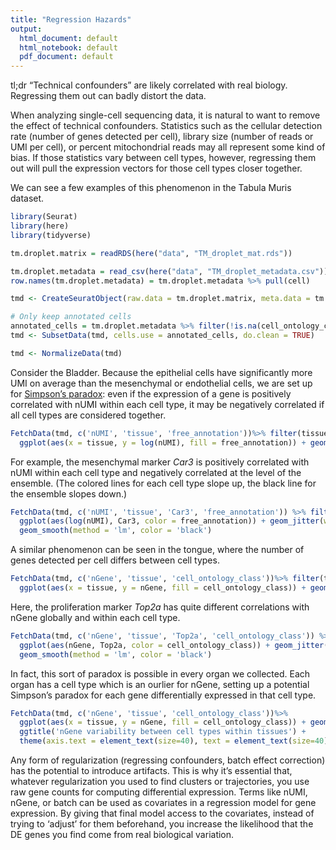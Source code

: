 ```yaml
---
title: "Regression Hazards"
output:
  html_document: default
  html_notebook: default
  pdf_document: default
---
```


tl;dr "Technical confounders" are likely correlated with real biology. Regressing them out can badly distort the data.

When analyzing single-cell sequencing data, it is natural to want to remove the effect of technical confounders. Statistics such as the cellular detection rate (number of genes detected per cell), library size (number of reads or UMI per cell), or percent mitochondrial reads may all represent some kind of bias. If those statistics vary between cell types, however, regressing them out will pull the expression vectors for those cell types closer together.

We can see a few examples of this phenomenon in the Tabula Muris dataset.

```r
library(Seurat)
library(here)
library(tidyverse)
```

```r
tm.droplet.matrix = readRDS(here("data", "TM_droplet_mat.rds"))

tm.droplet.metadata = read_csv(here("data", "TM_droplet_metadata.csv"))
row.names(tm.droplet.metadata) = tm.droplet.metadata %>% pull(cell)

tmd <- CreateSeuratObject(raw.data = tm.droplet.matrix, meta.data = tm.droplet.metadata, project = "TabulaMuris")

# Only keep annotated cells
annotated_cells = tm.droplet.metadata %>% filter(!is.na(cell_ontology_class)) %>% pull(cell)
tmd <- SubsetData(tmd, cells.use = annotated_cells, do.clean = TRUE)
```

```r
tmd <- NormalizeData(tmd)
```

Consider the Bladder. Because the epithelial cells have significantly more UMI on average than the mesenchymal or endothelial cells, we are set up for [Simpson's paradox](https://en.wikipedia.org/wiki/Simpson%27s_paradox): even if the expression of a gene is positively correlated with nUMI within each cell type, it may be negatively correlated if all cell types are considered together.

```r
FetchData(tmd, c('nUMI', 'tissue', 'free_annotation'))%>% filter(tissue == 'Bladder') %>%
  ggplot(aes(x = tissue, y = log(nUMI), fill = free_annotation)) + geom_boxplot() + coord_flip()
```

For example, the mesenchymal marker _Car3_ is positively correlated with nUMI within each cell type and negatively correlated at the level of the ensemble. (The colored lines for each cell type slope up, the black line for the ensemble slopes down.)

```r
FetchData(tmd, c('nUMI', 'tissue', 'Car3', 'free_annotation')) %>% filter(tissue == 'Bladder') %>% 
  ggplot(aes(log(nUMI), Car3, color = free_annotation)) + geom_jitter(width = 0.2, alpha = 0.3) + geom_smooth(method = 'lm') + 
  geom_smooth(method = 'lm', color = 'black')
```

A similar phenomenon can be seen in the tongue, where the number of genes detected per cell differs between cell types.

```r
FetchData(tmd, c('nGene', 'tissue', 'cell_ontology_class'))%>% filter(tissue == 'Tongue') %>%
  ggplot(aes(x = tissue, y = nGene, fill = cell_ontology_class)) + geom_boxplot() + coord_flip()
```

Here, the proliferation marker _Top2a_ has quite different correlations with nGene globally and within each cell type.

```r
FetchData(tmd, c('nGene', 'tissue', 'Top2a', 'cell_ontology_class')) %>% filter(tissue == 'Tongue') %>% 
  ggplot(aes(nGene, Top2a, color = cell_ontology_class)) + geom_jitter(width = 0.2, alpha = 0.3) + geom_smooth(method = 'lm') + 
  geom_smooth(method = 'lm', color = 'black')
```

In fact, this sort of paradox is possible in every organ we collected. Each organ has a cell type which is an ourlier for nGene, setting up a potential Simpson's paradox for each gene differentially expressed in that cell type.

```r
FetchData(tmd, c('nGene', 'tissue', 'cell_ontology_class'))%>% 
  ggplot(aes(x = tissue, y = nGene, fill = cell_ontology_class)) + geom_boxplot() + coord_flip() + 
  ggtitle('nGene variability between cell types within tissues') + 
  theme(axis.text = element_text(size=40), text = element_text(size=40), legend.position="none")
```

Any form of regularization (regressing confounders, batch effect correction) has the potential to introduce artifacts. This is why it's essential that, whatever regularization you used to find clusters or trajectories, you use raw gene counts for computing differential expression. Terms like nUMI, nGene, or batch can be used as covariates in a regression model for gene expression. By giving that final model access to the covariates, instead of trying to 'adjust' for them beforehand, you increase the likelihood that the DE genes you find come from real biological variation.

